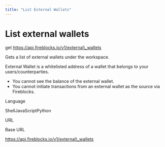 ```yaml
---
title: "List External Wallets"
---
```

  
  # List external wallets

get https://api.fireblocks.io/v1/external\_wallets

Gets a list of external wallets under the workspace.

External Wallet is a whitelisted address of a wallet that belongs to your users/counterparties.

*   You cannot see the balance of the external wallet.
*   You cannot initiate transactions from an external wallet as the source via Fireblocks.

Language

ShellJavaScriptPython

URL

Base URL

https://api.fireblocks.io/v1/external\_wallets